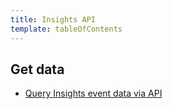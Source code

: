 ```yaml
---
title: Insights API
template: tableOfContents
---
```


## Get data

* [Query Insights event data via API](/docs/insights/insights-api/get-data/query-insights-event-data-api)
